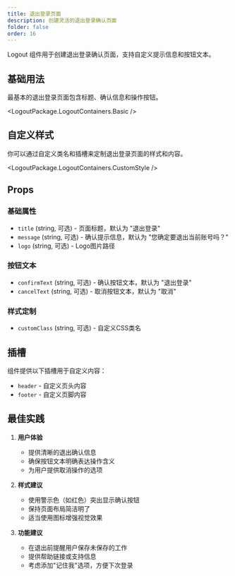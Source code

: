 ```yaml
---
title: 退出登录页面
description: 创建灵活的退出登录确认页面
folder: false
order: 16
---
```



Logout 组件用于创建退出登录确认页面，支持自定义提示信息和按钮文本。

## 基础用法

最基本的退出登录页面包含标题、确认信息和操作按钮。

<LogoutPackage.LogoutContainers.Basic />

## 自定义样式

你可以通过自定义类名和插槽来定制退出登录页面的样式和内容。

<LogoutPackage.LogoutContainers.CustomStyle />

## Props

### 基础属性
- `title` (string, 可选) - 页面标题，默认为 "退出登录"
- `message` (string, 可选) - 确认提示信息，默认为 "您确定要退出当前账号吗？"
- `logo` (string, 可选) - Logo图片路径

### 按钮文本
- `confirmText` (string, 可选) - 确认按钮文本，默认为 "退出登录"
- `cancelText` (string, 可选) - 取消按钮文本，默认为 "取消"

### 样式定制
- `customClass` (string, 可选) - 自定义CSS类名

## 插槽

组件提供以下插槽用于自定义内容：

- `header` - 自定义页头内容
- `footer` - 自定义页脚内容

## 最佳实践

1. **用户体验**
   - 提供清晰的退出确认信息
   - 确保按钮文本明确表达操作含义
   - 为用户提供取消操作的选项

2. **样式建议**
   - 使用警示色（如红色）突出显示确认按钮
   - 保持页面布局简洁明了
   - 适当使用图标增强视觉效果

3. **功能建议**
   - 在退出前提醒用户保存未保存的工作
   - 提供帮助链接或支持信息
   - 考虑添加"记住我"选项，方便下次登录 